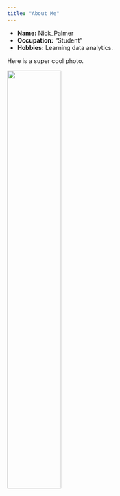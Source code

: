 ```yaml
---
title: "About Me"
---
```


- __Name:__ Nick_Palmer
- __Occupation:__ "Student"
- __Hobbies:__ Learning data analytics.

Here is a super cool photo.

![](psp.jpg){width=50%}

